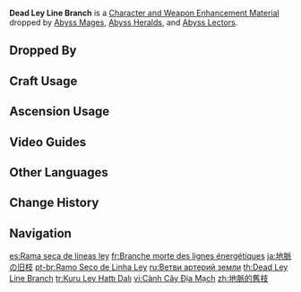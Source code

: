 {{Item Infobox
|id          = 112020
|image       = Item Dead Ley Line Branches.png
|type        = Character and Weapon Enhancement Materials
|group       = Abyss Mage Materials
|group2      = Elite Enemy Drops
|invCategory = Character Development Items
|quality     = 2
|description = Fragile branches from deep within the earth. Even after years of aging, from beneath it's mottled surface you can see that its power is not yet entirely lost.
|source1     = Dropped by [[Abyss Mages]]
|source2     = Dropped by [[Abyss Heralds]]
|source3     = Dropped by [[Abyss Lectors]]
|source4     = 
|source5     = 
}}
'''Dead Ley Line Branch''' is a [[Character and Weapon Enhancement Material]] dropped by [[Abyss Mages]], [[Abyss Heralds]], and [[Abyss Lectors]].

==Dropped By==
{{Dropped By}}

==Craft Usage==
{{Craft Usage}}

==Ascension Usage==
{{Ascension Usage}}

==Video Guides==
{{EVT
|video1   = https://youtu.be/akP94rCLBW0
|caption1 = Farm Guide including Mondstadt, Liyue and Inazuma

|video2   = https://youtu.be/Qk1P8tHvlek
|caption2 = Farm Guide (43 total)
}}

==Other Languages==
{{Other Languages
|en      = Dead Ley Line Branch
|zhs     = 地脉的旧枝
|zhs_rm  = Dìmài de Jiù Zhī
|zht     = 地脈的舊枝
|zht_rm  = Dìmài de Jiù Zhī
|zh_tl   = Ley Line's Old Branch
|ja      = 地脈の旧枝
|ja_rm   = Chimyaku no Kyuushi{{Assumed}}
|ja_tl   = Ley Line Old Branch
|ko      = 지맥의 낡은 가지
|ko_rm   = Jimaek-ui Nalgeun Gaji
|ko_tl   = Vein's Old Branch
|es      = Rama seca de líneas ley
|es_tl   = Dry Ley Line Branch
|fr      = Branche morte des lignes énergétiques
|fr_tl   = Dead Branch of the Energetic Lines
|ru      = Ветви артерий земли
|ru_tl   = {{Lexicon|Ley Line|ru}} Branches
|th      = Dead Ley Line Branch
|vi      = Cành Cây Địa Mạch
|vi_tl   = 
|de      = Alte Rute des Flusses der Elemente
|de_tl   = Old Rod of the Flow of Elements
|id      = Dead Ley Line Branches
|pt      = Ramo Seco de Linha Ley
|pt_tl   = Dry Ley Line Branch
|tr      = Kuru Ley Hattı Dalı
|tr_tl   = Dry Ley Line Branch
|it      = Ramo geomantico secco
|it_tl   = 
}}

==Change History==
{{Change History|1.0}}

==Navigation==
{{Development Item Navbox|Character and Weapon Enhancement Materials}}

[[es:Rama seca de líneas ley]]
[[fr:Branche morte des lignes énergétiques]]
[[ja:地脈の旧枝]]
[[pt-br:Ramo Seco de Linha Ley]]
[[ru:Ветви артерий земли]]
[[th:Dead Ley Line Branch]]
[[tr:Kuru Ley Hattı Dalı]]
[[vi:Cành Cây Địa Mạch]]
[[zh:地脈的舊枝]]